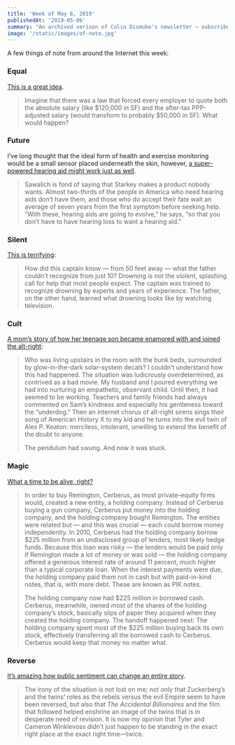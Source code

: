 ```yaml
---
title: 'Week of May 6, 2019'
publishedAt: '2019-05-06'
summary: "An archived verison of Colin Dismuke's newsletter – subscribe to get it in your inbox."
image: '/static/images/of-note.jpg'
---
```


A few things of note from around the Internet this week:

### Equal

[This is a great
idea](https://summation.net/2019/03/27/what-would-happen-if-all-job-offers-had-to-be-quoted-post-tax-and-in-ppp-adjusted-dollars-thought-experiment-on-compensation/).

> Imagine that there was a law that forced every employer to quote both
> the absolute salary (like \$120,000 in SF) and the after-tax
> PPP-adjusted salary (would transform to probably \$50,000 in SF). What
> would happen?

### Future

I’ve long thought that the ideal form of health and exercise monitoring
would be a small sensor placed underneath the skin, however, [a
super-powered hearing aid might work just as
well](https://www.bloomberg.com/news/features/2019-04-18/the-future-of-wearable-tech-is-called-a-hearing-aid).

> Sawalich is fond of saying that Starkey makes a product nobody wants.
> Almost two-thirds of the people in America who need hearing aids don’t
> have them, and those who do accept their fate wait an average of seven
> years from the first symptom before seeking help. “With these, hearing
> aids are going to evolve,” he says, “so that you don’t have to have
> hearing loss to want a hearing aid.”

### Silent

[This is
terrifying](https://www.soundingsonline.com/voices/drowning-doesnt-look-like-drowning):

> How did this captain know — from 50 feet away — what the father
> couldn’t recognize from just 10? Drowning is not the violent,
> splashing call for help that most people expect. The captain was
> trained to recognize drowning by experts and years of experience. The
> father, on the other hand, learned what drowning looks like by
> watching television.

### Cult

[A mom’s story of how her teenage son became enamored with and joined
the
alt-right](https://www.washingtonian.com/2019/05/05/what-happened-after-my-13-year-old-son-joined-the-alt-right):

> Who was living upstairs in the room with the bunk beds, surrounded by
> glow-in-the-dark solar-system decals? I couldn’t understand how this
> had happened. The situation was ludicrously overdetermined, as
> contrived as a bad movie. My husband and I poured everything we had
> into nurturing an empathetic, observant child. Until then, it had
> seemed to be working. Teachers and family friends had always commented
> on Sam’s kindness and especially his gentleness toward the “underdog.”
> Then an internet chorus of alt-right sirens sings their song of
> American History X to my kid and he turns into the evil twin of Alex
> P. Keaton: merciless, intolerant, unwilling to extend the benefit of
> the doubt to anyone.
>
> The pendulum had swung. And now it was stuck.

### Magic

[What a time to be alive,
right?](https://www.nytimes.com/interactive/2019/05/01/magazine/remington-guns-jobs-huntsville.html)

> In order to buy Remington, Cerberus, as most private-equity firms
> would, created a new entity, a holding company. Instead of Cerberus
> buying a gun company, Cerberus put money into the holding company, and
> the holding company bought Remington. The entities were related but —
> and this was crucial — each could borrow money independently. In 2010,
> Cerberus had the holding company borrow \$225 million from an
> undisclosed group of lenders, most likely hedge funds. Because this
> loan was risky — the lenders would be paid only if Remington made a
> lot of money or was sold — the holding company offered a generous
> interest rate of around 11 percent, much higher than a typical
> corporate loan. When the interest payments were due, the holding
> company paid them not in cash but with paid-in-kind notes, that is,
> with more debt. These are known as PIK notes.
>
> The holding company now had \$225 million in borrowed cash. Cerberus,
> meanwhile, owned most of the shares of the holding company’s stock,
> basically slips of paper they acquired when they created the holding
> company. The handoff happened next: The holding company spent most of
> the \$225 million buying back its own stock, effectively transferring
> all the borrowed cash to Cerberus. Cerberus would keep that money no
> matter what.

### Reverse

[It’s amazing how public sentiment can change an entire
story](https://www.vanityfair.com/news/2019/04/inside-the-mark-zuckerberg-winklevoss-twins-cage-match).

> The irony of the situation is not lost on me; not only that
> Zuckerberg’s and the twins’ roles as the rebels versus the evil Empire
> seem to have been reversed, but also that _The Accidental
> Billionaires_ and the film that followed helped enshrine an image of
> the twins that is in desperate need of revision. It is now my opinion
> that Tyler and Cameron Winklevoss didn’t just happen to be standing in
> the exact right place at the exact right time—twice.
